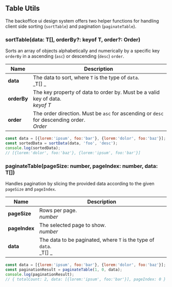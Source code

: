 
<Meta title="Utils|Table Utils" />

## Table Utils

The backoffice ui design system offers two helper functions for handling client side sorting (`sortTable`) and pagination (`paginateTable`).

### sortTable(data: T[], orderBy?: keyof T, order?: Order)

Sorts an array of objects alphabetically and numerically by a specific key `orderBy` in a ascending (`asc`) or descending (`desc`) `order`.

| Name        | Description                                                                                 |
|-------------|---------------------------------------------------------------------------------------------|
| __data__    | The data to sort, where `T` is the type of `data`.<br/>_T[] _                               |
| __orderBy__ | The key property of data to order by. Must be a valid key of data.<br/>_keyof T_            |
| __order__   | The order direction. Must be `asc` for ascending or `desc` for descending order.<br/>_Order_|

```js
const data = [{lorem:'ipsum', foo:'bar'}, {lorem:'dolor', foo:'baz'}];
const sortedData = sortData(data, 'foo', 'desc');
console.log(sortedData);
// [{lorem:'dolor', foo:'baz'}, {lorem:'ipsum', foo:'bar'}]
```

### paginateTable(pageSize: number, pageIndex: number, data: T[])

Handles pagination by slicing the provided data according to the given `pageSize` and `pageIndex`.

| Name         | Description                                                          |
|--------------|----------------------------------------------------------------------|
| __pageSize__ | Rows per page.<br/>_number_                                          |
| __pageIndex__| The selected page to show.<br/>_number_                              |
| __data__     | The data to be paginated, where `T` is the type of `data`.<br/>_T[] _|

```js
const data = [{lorem:'ipsum', foo:'bar'}, {lorem:'dolor', foo:'baz'}];
const paginationResult = paginateTable(1, 0, data);
console.log(paginationResult);
// { totalCount: 2, data: [{lorem:'ipsum', foo:'bar'}], pageIndex: 0 }
```